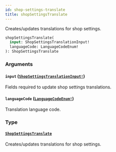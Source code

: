 ```yaml
---
id: shop-settings-translate
title: shopSettingsTranslate
---
```


Creates/updates translations for shop settings.

```graphql
shopSettingsTranslate(
  input: ShopSettingsTranslationInput!
  languageCode: LanguageCodeEnum!
): ShopSettingsTranslate

```

### Arguments

#### `input` ([`ShopSettingsTranslationInput!`](/developer/api-reference/inputs/shop-settings-translation-input.mdx))

Fields required to update shop settings translations.

#### `languageCode` ([`LanguageCodeEnum!`](/developer/api-reference/enums/language-code-enum.mdx))

Translation language code.

### Type

#### [`ShopSettingsTranslate`](/developer/api-reference/objects/shop-settings-translate.mdx)

Creates/updates translations for shop settings.
